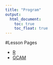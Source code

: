 ```yaml
---
title: "Program"
output:
  html_document:
    toc: true  
    toc_float: true 
---
```


#Lesson Pages

* <a href="program_R.html">R</a>
* <a href="program_GCAM.html">GCAM</a>
